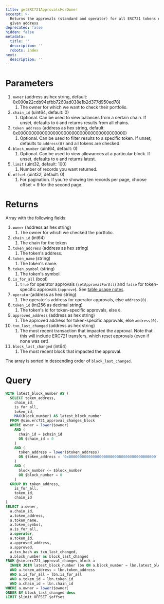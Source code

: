 ```yaml
---
title: getERC721ApprovalsForOwner
excerpt: >-
  Returns the approvals (standard and operator) for all ERC721 tokens owned by a
  given address
deprecated: false
hidden: false
metadata:
  title: ''
  description: ''
  robots: index
next:
  description: ''
---
```

# Parameters

1. `owner` (address as hex string, default: 0x000a22cdb94efbb7260ad038e1b2d377d950ed78)
   1. The owner for which we want to check their portfolio.
2. `chain_id` (uint64, default: 0)
   1. Optional. Can be used to view balances from a certain chain. If unset, defaults to `0` and returns results from all chains.
3. `token_address` (address as hex string, default: 0x0000000000000000000000000000000000000000)
   1. Optional. Can be used to filter results to a specific token. If unset, defaults to `address(0)` and all tokens are checked.
4. `block_number` (uint64, default: 0)
   1. Optional. Can be used to view allowances at a particular block. If unset, defaults to `0` and returns latest.
5. `limit` (uint32, default: 100)
   1. Number of records you want returned.
6. `offset` (uint32, default: 0)
   1. For pagination. If you're showing ten records per page, choose offset = 9 for the second page.

# Returns

Array with the following fields:

1. `owner` (address as hex string)
   1. The owner for which we checked the portfolio.
2. `chain_id` (int64)
   1. The chain for the token
3. `token_address` (address as hex string)
   1. The token's address.
4. `token_name` (string)
   1. The token's name.
5. `token_symbol` (string)
   1. The token's symbol.
6. `is_for_all` (bool)
   1. `true` for operator approvals (`setApprovalForAll`) and `false` for token-specific approvals (`approve`). See [table usage notes](https://docs.sim.io/reference/ethereum_erc721_approval_changes_block).
7. `operator`(address as hex string)
   1. The operator's address for operator approvals, else `address(0)`.
8. `token_id` (int256 as decimal string)
   1. The token's id for token-specific approvals, else `0`.
9. `approved_address` (address as hex string)
   1. The approved address for token-specific approvals, else `address(0)`.
10. `txn_last_changed` (address as hex string)
    1. The most recent transaction that impacted the approval. Note that this will include ERC721 transfers, which reset approvals (even if none was set).
11. `block_last_changed` (int64)
    1. The most recent block that impacted the approval.

The array is sorted in descending order of `block_last_changed`.

# Query

```sql
WITH latest_block_number AS (
  SELECT token_address,
    chain_id,
    is_for_all,
    token_id,
    MAX(block_number) AS latest_block_number
  FROM @sim.erc721_approval_changes_block
  WHERE owner = lower($owner)
  	AND (
      chain_id = $chain_id
      OR $chain_id = 0
    )
    AND (
      token_address = lower($token_address)
      OR $token_address = '0x0000000000000000000000000000000000000000'
    )
    AND (
      block_number <= $block_number
      OR $block_number = 0
    )
  GROUP BY token_address,
    is_for_all,
    token_id,
    chain_id
)
SELECT a.owner,
  a.chain_id,
  a.token_address,
  a.token_name,
  a.token_symbol,
  a.is_for_all,
  a.operator,
  a.token_id,
  a.approved_address,
  a.approved,
  a.txn_hash as txn_last_changed,
  a.block_number as block_last_changed
FROM @sim.erc721_approval_changes_block a
  INNER JOIN latest_block_number lbn ON a.block_number = lbn.latest_block_number
  AND a.token_address = lbn.token_address
  AND a.is_for_all = lbn.is_for_all
  AND a.token_id = lbn.token_id
  AND a.chain_id = lbn.chain_id
WHERE a.owner = lower($owner)
ORDER BY block_last_changed desc
LIMIT $limit OFFSET $offset
```
